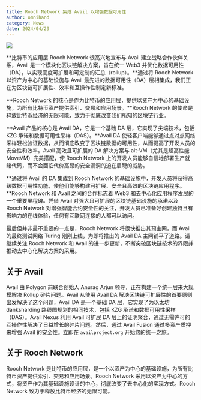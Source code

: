 ```yaml
---
title: Rooch Network 集成 Avail 以增强数据可用性
author: omnihand
category: News
date: 2024/04/29
---
```



<PostHeader />

![](/blog/partnership/avail.jpg)

**比特币的应用层 Rooch Network 很高兴地宣布与 Avail 建立战略合作伙伴关系，Avail 是一个模块化区块链解决方案，旨在统一 Web3 并优化数据可用性（DA），以实现高度可扩展和可定制的汇总（rollup）。**通过将 Rooch Network 以资产为中心的基础设施与 Avail 最先进的数据可用性（DA）层相集成，我们正在为区块链可扩展性、效率和互操作性制定新标准。

**Rooch Network 的核心是作为比特币的应用层，提供以资产为中心的基础设施，为所有比特币资产提供索引、交易和应用场景。**Rooch Network 的使命是释放比特币经济的无限可能，致力于彻底改变我们所知的区块链行业。

**Avail 产品的核心是 Avail DA，它是一个基础 DA 层，它实现了尖端技术，包括 KZG 承诺和数据可用性采样（DAS）。**Avail DA 使轻客户端能够通过点对点网络采样轻松验证数据，从而彻底改变了区块链数据的可用性，从而提高了开发人员的安全性和效率。Avail 高效且可扩展的 DA 解决方案与 alt-VM（尤其是超高性能 MoveVM）完美搭配，使 Rooch Network 上的开发人员能够自信地部署生产就绪代码，而不会面临代价高昂的安全漏洞的迫在眉睫的威胁。

**通过将 Avail 的 DA 集成到 Rooch Network 的基础设施中，开发人员将获得高级数据可用性功能，使他们能够构建可扩展、安全且高效的区块链应用程序。**Rooch Network 和 Avail 之间的合作标志着 Web3 和去中心化应用程序发展的一个重要里程碑。凭借 Avail 对强大且可扩展的区块链基础设施的承诺以及 Rooch Network 对增强智能合约安全性的关注，开发人员已准备好创建独特且有影响力的在线体验，任何有互联网连接的人都可以访问。

最后但并非最不重要的一点是，Rooch Network 将很快推出其预主网，而 Avail 的最终测试网络 Turing 刚刚上线，为即将推出的 Avail DA 主网铺平了道路。请继续关注 Rooch Network 和 Avail 的进一步更新，不断突破区块链技术的界限并推动去中心化解决方案的采用。

## 关于 Avail

Avail 由 Polygon 前联合创始人 Anurag Arjun 领导，正在构建一个统一层来大规模解决 Rollup 碎片问题。Avail 从使用 Avail DA 解决区块链可扩展性的首要原则出发解决了这个问题，Avail DA 是一个基础 DA 层，它实现了为以太坊 danksharding 路线图规划的相同技术，包括 KZG 承诺和数据可用性采样（DAS）。Avail Nexus 利用 Avail 可扩展 DA 层上的证明聚合，通过无需许可的互操作性解决了日益增长的碎片问题。然后，通过 Avail Fusion 通过多资产质押来增强 Avail 的安全性。立即在 `availproject.org` 开始您的统一之旅。

## 关于 Rooch Network

Rooch Network 是比特币的应用层，是一个以资产为中心的基础设施，为所有比特币资产提供索引、交易和应用场景。Rooch Network 采用以资产为中心的方式，将资产作为其基础设施设计的中心，彻底改变了去中心化的实现方式。Rooch Network 致力于释放比特币经济的无限可能。
